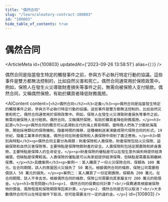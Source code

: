 ```yaml
---
title: "偶然合同"
slug: "/learn/aleatory-contract-100803"
id: "100803"
hide_table_of_contents: true
---
```



# 偶然合同

<ArticleMeta id={100803} updatedAt={'2023-09-26 13:58:51'} alias={`[]`} />
<div className='border-solid border-b border-t-0 my-4 border-[var(--ifm-color-gray-300)]' />

偶然合同是指當發生特定的觸發事件之前，參與方不必執行特定行動的協議。這些事件是雙方都無法控制的，比如自然災害和死亡。偶然合同通常用於保險政策中。例如，保險人在發生火災導致財產損失等事件之前，無需向被保險人支付賠款。偶然合同，又稱偶然保險，有助於購買者降低財務風險。

<AIContent content={`<h2>偶然合同</h2><h3>定義</h3><p>偶然合同是指當發生特定的觸發事件之前，參與方不必執行特定行動的協議。這些事件是雙方都無法控制的，比如自然災害和死亡。偶然合同通常用於保險政策中。例如，保險人在發生火災導致財產損失等事件之前，無需向被保險人支付賠款。偶然合同，又稱偶然保險，有助於購買者降低財務風險。</p><h3>起源</h3><p>偶然合同的概念可以追溯到古代的海上貿易時期，當時商人們為了分散航海風險，開始採用類似的保險機制。隨着時間的推移，這種機制逐漸演變成現代保險合同的形式。19 世紀，隨着工業革命的推進，偶然合同在財產保險和人壽保險中得到了廣泛應用。</p><h3>類別與特點</h3><p>偶然合同主要分為兩類：財產保險和人壽保險。財產保險包括火災保險、盜竊保險和自然災害保險等，主要特點是保障物質財產的安全。人壽保險則包括定期壽險和終身壽險，主要特點是保障人的生命安全。</p><p>財產保險的優點是可以在發生意外損失時提供經濟補償，但缺點是保費較高。人壽保險的優點是可以為家庭提供經濟保障，但缺點是需要長期繳納保費。</p><h3>具體案例</h3><p>案例一：某人購買了一份火災保險合同，保額為 100 萬元。在合同期間，該人的房屋因火災損失了 50 萬元。根據偶然合同的條款，保險公司需要賠償該人 50 萬元的損失。</p><p>案例二：某人購買了一份定期壽險，保額為 200 萬元。在合同期間，該人不幸去世。根據偶然合同的條款，保險公司需要向其家屬支付 200 萬元的賠償金。</p><h3>常見問題</h3><p>1. 偶然合同的保費如何計算？<br/>保費通常根據被保險物的價值、風險程度和保險期限等因素計算。</p><p>2. 偶然合同是否可以取消？<br/>大多數偶然合同可以在特定條件下取消，但可能需要支付一定的違約金。</p>`} id={100803} />

